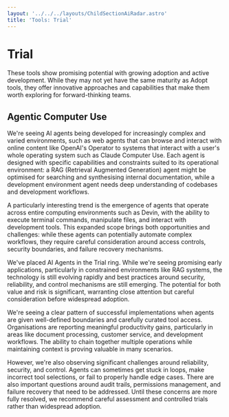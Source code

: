 ```yaml
---
layout: '../../../layouts/ChildSectionAiRadar.astro'
title: 'Tools: Trial'
---
```


# Trial

These tools show promising potential with growing adoption and active development. While they may not yet have the same maturity as Adopt tools, they offer innovative approaches and capabilities that make them worth exploring for forward-thinking teams.

<div data-radar data-meta='{"label":"Agentic Computer Use"}' />

## Agentic Computer Use

We're seeing AI agents being developed for increasingly complex and varied environments, such as web agents that can browse and interact with online content like OpenAI's Operator to systems that interact with a user's whole operating system such as Claude Computer Use. Each agent is designed with specific capabilities and constraints suited to its operational environment: a RAG (Retrieval Augmented Generation) agent might be optimised for searching and synthesising internal documentation, while a development environment agent needs deep understanding of codebases and development workflows.

A particularly interesting trend is the emergence of agents that operate across entire computing environments such as Devin, with the ability to execute terminal commands, manipulate files, and interact with development tools. This expanded scope brings both opportunities and challenges: while these agents can potentially automate complex workflows, they require careful consideration around access controls, security boundaries, and failure recovery mechanisms.

We've placed AI Agents in the Trial ring. While we're seeing promising early applications, particularly in constrained environments like RAG systems, the technology is still evolving rapidly and best practices around security, reliability, and control mechanisms are still emerging. The potential for both value and risk is significant, warranting close attention but careful consideration before widespread adoption.

We're seeing a clear pattern of successful implementations when agents are given well-defined boundaries and carefully curated tool access. Organisations are reporting meaningful productivity gains, particularly in areas like document processing, customer service, and development workflows. The ability to chain together multiple operations while maintaining context is proving valuable in many scenarios.

However, we're also observing significant challenges around reliability, security, and control. Agents can sometimes get stuck in loops, make incorrect tool selections, or fail to properly handle edge cases. There are also important questions around audit trails, permissions management, and failure recovery that need to be addressed. Until these concerns are more fully resolved, we recommend careful assessment and controlled trials rather than widespread adoption.
